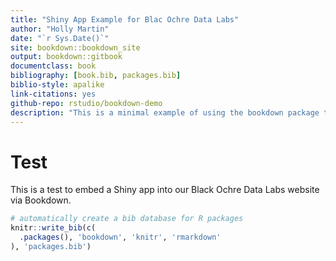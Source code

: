 ```yaml
--- 
title: "Shiny App Example for Blac Ochre Data Labs"
author: "Holly Martin"
date: "`r Sys.Date()`"
site: bookdown::bookdown_site
output: bookdown::gitbook
documentclass: book
bibliography: [book.bib, packages.bib]
biblio-style: apalike
link-citations: yes
github-repo: rstudio/bookdown-demo
description: "This is a minimal example of using the bookdown package to embed a Shiny app on our github pages website. The output format for this example is bookdown::gitbook."
---
```


# Test

This is a test to embed a Shiny app into our Black Ochre Data Labs website via Bookdown.

```r
# automatically create a bib database for R packages
knitr::write_bib(c(
  .packages(), 'bookdown', 'knitr', 'rmarkdown'
), 'packages.bib')
```
